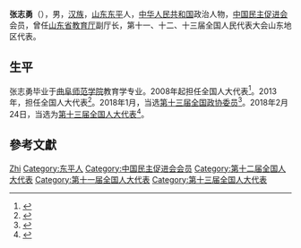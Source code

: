 {{Otheruses|other=名为张志勇的其他人物|张志勇}}

'''张志勇'''（{{bd|1963年||}}），男，[[汉族|汉族]]，[[山东|山东]][[东平|东平]]人，[[中华人民共和国|中华人民共和国]]政治人物，[[中国民主促进会|中国民主促进会]]会员，曾任[[山东省教育厅|山东省教育厅]]副厅长，第十一、十二、十三届全国人民代表大会山东地区代表。

== 生平 ==
张志勇毕业于[[曲阜师范学院|曲阜师范学院]]教育学专业。2008年起担任全国人大代表<ref>{{cite news|title=全国人大代表信息-张志勇|url= http://210.82.31.1:8084/delegate/viewDelegate.action?dbid=111303|accessdate=2013-04-05|newspaper=全国人大网|archive-url=https://web.archive.org/web/20140424095026/http://www.npc.gov.cn/delegate/viewDelegate.action?dbid=111303|archive-date=2014-04-24|dead-url=yes}}</ref>。2013年，担任全国人大代表<ref>{{cite news|title=全国人大代表信息-张志勇|url= http://210.82.31.1:8084/delegate/viewDelegate.action?dbid=121283|accessdate=2013-04-05|newspaper=全国人大网|archive-url=https://web.archive.org/web/20140424124455/http://www.npc.gov.cn/delegate/viewDelegate.action?dbid=121283|archive-date=2014-04-24|dead-url=yes}}</ref>。2018年1月，当选[[中国人民政治协商会议第十三届全国委员会委员名单|第十三届全国政协委员]]<ref>{{Cite web|url=http://sports.163.com/18/0126/06/D92BRKK400051C89.html|title=中国人民政治协商会议第十三届全国委员会委员名单|accessdate=2018-01-26|last=|work=网易|archive-url=https://web.archive.org/web/20180127143232/http://sports.163.com/18/0126/06/D92BRKK400051C89.html|archive-date=2018-01-27|dead-url=yes}}</ref>。2018年2月24日，当选为[[第十三届全国人大代表|第十三届全国人大代表]]<ref>{{Cite web|title=（受权发布）中华人民共和国第十三届全国人民代表大会代表名单-中新网|url=http://www.chinanews.com/gn/2018/02-25/8453959.shtml|accessdate=2021-02-13|work=中新网|archive-date=2018-02-27|archive-url=https://web.archive.org/web/20180227031724/http://www.chinanews.com/gn/2018/02-25/8453959.shtml|dead-url=no}}</ref>。

== 參考文獻 ==
{{reflist}}

{{Authority control}}

{{DEFAULTSORT:Zhang张}}
[[Category:张姓|Zhi]]
[[Category:东平人|Category:东平人]]
[[Category:中国民主促进会会员|Category:中国民主促进会会员]]
[[Category:第十二届全国人大代表|Category:第十二届全国人大代表]]
[[Category:第十一届全国人大代表|Category:第十一届全国人大代表]]
[[Category:第十三届全国人大代表|Category:第十三届全国人大代表]]


{{中国政治人物小作品}}